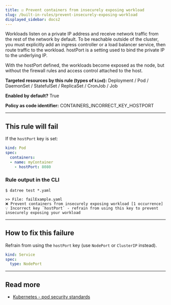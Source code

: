 ```yaml
---
title: ☑️ Prevent containers from insecurely exposing workload
slug: /built-in-rules/prevent-insecurely-exposing-workload
displayed_sidebar: docs2
---
```


Workloads listen on a private IP address and receive network traffic from the rest of the network by default. To be reachable outside of the cluster, you must explicitly add an ingress controller or a load balancer service, then route traffic to the workload. hostPort is a setting used to bind the private IP to the underlying IP.

With the hostPort defined, the workloads become exposed as the node, but without the firewall rules and access control attached to the host.

**Targeted resources by this rule (types of **`kind`**):** Deployment / Pod / DaemonSet / StatefulSet / ReplicaSet / CronJob / Job

**Enabled by default?** True

**Policy as code identifier:** CONTAINERS_INCORRECT_KEY_HOSTPORT

---

## This rule will fail

If the `hostPort` key is set:

```yaml
kind: Pod
spec:
  containers:
  - name: myContainer
    - hostPort: 8080
```

### Rule output in the CLI

```terminal
$ datree test *.yaml

>> File: failExample.yaml
❌ Prevent containers from insecurely exposing workload [1 occurrence]
💡 Incorrect key `hostPort` - refrain from using this key to prevent insecurely exposing your workload
```

---

## How to fix this failure

Refrain from using the `hostPort` key (use `NodePort` or `ClusterIP` instead).

```yaml
kind: Service
spec:
  type: NodePort
```

---

## Read more

- [Kubernetes - pod security standards](https://kubernetes.io/docs/concepts/security/pod-security-standards/)

